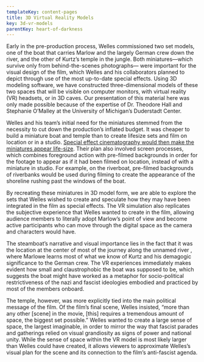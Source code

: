 ```yaml
---
templateKey: content-pages
title: 3D Virtual Reality Models
key: 3d-vr-models
parentKey: heart-of-darkness
---
```

Early in the pre-production process, Welles commissioned two set models, one of the boat that carries Marlow and the largely German crew down the river, and the other of Kurtz’s temple in the jungle. Both miniatures—which survive only from behind-the-scenes photographs— were important for the visual design of the film, which Welles and his collaborators planned to depict through use of the most up-to-date special effects. Using  3D modeling software, we have constructed three-dimensional models of these two spaces that will be visible on computer monitors, with virtual reality (VR) headsets, or in 3D caves. Our presentation of this material here was only made possible because of the expertise of Dr. Theodore Hall and Stephanie O’Malley at the University of Michigan’s Duderstadt Center.	

Welles and his team’s initial need for the miniatures stemmed from the necessity to cut down the production’s inflated budget. It was cheaper to build a miniature boat and temple than to create lifesize sets and film on location or in a studio. [Special effect cinematography would then make the miniatures appear life-size](https://www.youtube.com/watch?v=_IXHALCKz-g). Their plan also involved screen processes, which combines foreground action with pre-filmed backgrounds in order for the footage to appear as if it had been filmed on location, instead of with a miniature in studio. For example, on the riverboat, pre-filmed backgrounds of riverbanks would be used during filming to create the appearance of the shoreline rushing past the windows of the boat.

By recreating these miniatures in 3D model form, we are able to explore the sets that Welles wished to create and speculate how they may have been integrated in the film as special effects. The VR simulation also replicates the subjective experience that Welles wanted to create in the film, allowing audience members to literally adopt Marlow’s point of view and become active participants who can move through the digital space as the camera and characters would have. 

The steamboat’s narrative and visual importance lies in the fact that it was the location at the center of most of the journey along the unnamed river , where Marlowe learns most of what we know of Kurtz and his demagogic significance to the German crew. The VR experiences immediately makes evident how small and claustrophobic the boat was supposed to be, which suggests the boat might have worked as a metaphor for socio-political restrictiveness of the nazi and fascist ideologies embodied and practiced by most of the members onboard.   

The temple, however, was more explicitly tied into the main political message of the film. Of the film’s final scene, Welles insisted, “more than any other \[scene] in the movie, \[this] requires a tremendous amount of space, the biggest set possible.” Welles wanted to create a large sense of space, the largest imaginable, in order to mirror the way that fascist parades and gatherings relied on visual grandiosity as signs of power and national unity.  While the sense of space within the VR model is most likely larger than Welles could have created,  it allows viewers to approximate Welles’s visual plan for the scene and its connection to the film’s anti-fascist agenda.
